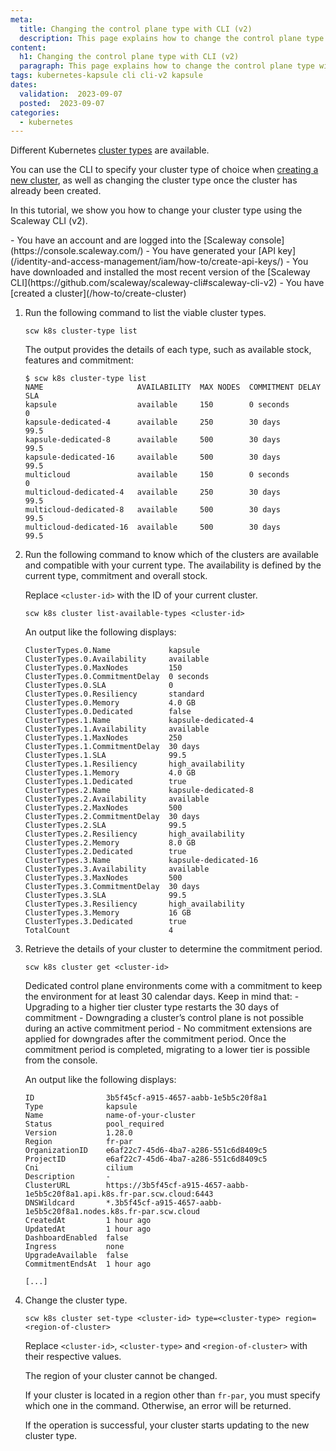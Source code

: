 ```yaml
---
meta:
  title: Changing the control plane type with CLI (v2)
  description: This page explains how to change the control plane type with CLI (v2)
content:
  h1: Changing the control plane type with CLI (v2)
  paragraph: This page explains how to change the control plane type with CLI (v2)
tags: kubernetes-kapsule cli cli-v2 kapsule
dates:
  validation:  2023-09-07
  posted:  2023-09-07
categories:
  - kubernetes
---
```


Different Kubernetes [cluster types](/faq/kubernetes/#can-i-choose-the-type-of-control-plane-for-my-cluster) are available.

You can use the CLI to specify your cluster type of choice when [creating a new cluster](https://github.com/scaleway/scaleway-cli/blob/master/docs/commands/k8s.md#create-a-new-cluster), as well as changing the cluster type once the cluster has already been created.

In this tutorial, we show you how to change your cluster type using the Scaleway CLI (v2).

<Macro id="iam-requirements" />

<Message type="requirement">
  - You have an account and are logged into the [Scaleway console](https://console.scaleway.com/)
  - You have generated your [API key](/identity-and-access-management/iam/how-to/create-api-keys/)
  - You have downloaded and installed the most recent version of the [Scaleway CLI](https://github.com/scaleway/scaleway-cli#scaleway-cli-v2)
  - You have [created a cluster](/how-to/create-cluster)
</Message>

1. Run the following command to list the viable cluster types.
    ```
    scw k8s cluster-type list
    ```

    The output provides the details of each type, such as available stock, features and commitment:

    ```
    $ scw k8s cluster-type list
    NAME                     AVAILABILITY  MAX NODES  COMMITMENT DELAY  SLA
    kapsule                  available     150        0 seconds         0
    kapsule-dedicated-4      available     250        30 days           99.5
    kapsule-dedicated-8      available     500        30 days           99.5
    kapsule-dedicated-16     available     500        30 days           99.5
    multicloud               available     150        0 seconds         0
    multicloud-dedicated-4   available     250        30 days           99.5
    multicloud-dedicated-8   available     500        30 days           99.5
    multicloud-dedicated-16  available     500        30 days           99.5
    ```
2. Run the following command to know which of the clusters are available and compatible with your current type. The availability is defined by the current type, commitment and overall stock.

    Replace `<cluster-id>` with the ID of your current cluster.

    ```
    scw k8s cluster list-available-types <cluster-id>
    ```

    An output like the following displays:

    ```
    ClusterTypes.0.Name             kapsule
    ClusterTypes.0.Availability     available
    ClusterTypes.0.MaxNodes         150
    ClusterTypes.0.CommitmentDelay  0 seconds
    ClusterTypes.0.SLA              0
    ClusterTypes.0.Resiliency       standard
    ClusterTypes.0.Memory           4.0 GB
    ClusterTypes.0.Dedicated        false
    ClusterTypes.1.Name             kapsule-dedicated-4
    ClusterTypes.1.Availability     available
    ClusterTypes.1.MaxNodes         250
    ClusterTypes.1.CommitmentDelay  30 days
    ClusterTypes.1.SLA              99.5
    ClusterTypes.1.Resiliency       high_availability
    ClusterTypes.1.Memory           4.0 GB
    ClusterTypes.1.Dedicated        true
    ClusterTypes.2.Name             kapsule-dedicated-8
    ClusterTypes.2.Availability     available
    ClusterTypes.2.MaxNodes         500
    ClusterTypes.2.CommitmentDelay  30 days
    ClusterTypes.2.SLA              99.5
    ClusterTypes.2.Resiliency       high_availability
    ClusterTypes.2.Memory           8.0 GB
    ClusterTypes.2.Dedicated        true
    ClusterTypes.3.Name             kapsule-dedicated-16
    ClusterTypes.3.Availability     available
    ClusterTypes.3.MaxNodes         500
    ClusterTypes.3.CommitmentDelay  30 days
    ClusterTypes.3.SLA              99.5
    ClusterTypes.3.Resiliency       high_availability
    ClusterTypes.3.Memory           16 GB
    ClusterTypes.3.Dedicated        true
    TotalCount                      4
    ```
2. Retrieve the details of your cluster to determine the commitment period.
    ```
    scw k8s cluster get <cluster-id>
    ```

    <Message type="important">
    Dedicated control plane environments come with a commitment to keep the environment for at least 30 calendar days. Keep in mind that:
      - Upgrading to a higher tier cluster type restarts the 30 days of commitment
      - Downgrading a cluster’s control plane is not possible during an active commitment period
      - No commitment extensions are applied for downgrades after the commitment period. Once the commitment period is completed, migrating to a lower tier is possible from the console.
    </Message>

    An output like the following displays:

    ```
    ID                3b5f45cf-a915-4657-aabb-1e5b5c20f8a1
    Type              kapsule
    Name              name-of-your-cluster
    Status            pool_required
    Version           1.28.0
    Region            fr-par
    OrganizationID    e6af22c7-45d6-4ba7-a286-551c6d8409c5
    ProjectID         e6af22c7-45d6-4ba7-a286-551c6d8409c5
    Cni               cilium
    Description       -
    ClusterURL        https://3b5f45cf-a915-4657-aabb-1e5b5c20f8a1.api.k8s.fr-par.scw.cloud:6443
    DNSWildcard       *.3b5f45cf-a915-4657-aabb-1e5b5c20f8a1.nodes.k8s.fr-par.scw.cloud
    CreatedAt         1 hour ago
    UpdatedAt         1 hour ago
    DashboardEnabled  false
    Ingress           none
    UpgradeAvailable  false
    CommitmentEndsAt  1 hour ago

    [...]
    ```
3. Change the cluster type.
    ```
    scw k8s cluster set-type <cluster-id> type=<cluster-type> region=<region-of-cluster>
    ```

    Replace `<cluster-id>`, `<cluster-type>` and `<region-of-cluster>` with their respective values.

    <Message type="important">
    The region of your cluster cannot be changed.

    If your cluster is located in a region other than `fr-par`, you must specify which one in the command. Otherwise, an error will be returned.
    </Message>

    If the operation is successful, your cluster starts updating to the new cluster type.
